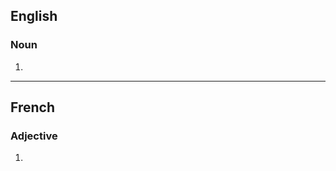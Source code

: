 ==English==

===Noun===
{{head|en|noun plural form}}

# {{plural of|recyclable|lang=en}}

----

==French==

===Adjective===
{{fr-adj-form}}

# {{plural of|recyclable|lang=fr}}